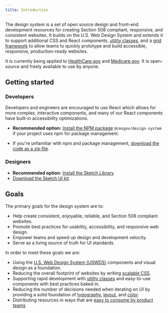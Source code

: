 ```yaml
---
title: Introduction
---
```


The design system is a set of open source design and front-end development resources for creating Section 508 compliant, responsive, and consistent websites. It builds on the U.S. Web Design System and extends it to support additional CSS and React components, [utility classes](/utilities/overview/), and a [grid framework](/foundation/layout-grid/layout-grid/) to allow teams to quickly prototype and build accessible, responsive, production-ready websites.

It is currently being applied to [HealthCare.gov](https://www.healthcare.gov/) and [Medicare.gov](https://www.medicare.gov/). It is open-source and freely available to use by anyone.

## Getting started

### Developers

Developers and engineers are encouraged to use React which allows for more complex, interactive components, and many of our React components have built-in accessibility optimizations.

- **Recommended option:** [Install the NPM package](/getting-started/for-developers/#option-1-install-using-npm) `@cmsgov/design-system` if your project uses npm for package management.

- If you're unfamiliar with npm and package management, [download the code as a zip file](https://github.com/CMSgov/design-system/releases/latest).

### Designers

- **Recommended option:** [Install the Sketch Library](https://www.sketch.com/s/bffbfeb1-59a1-48dd-842f-a1e0566e457f)
- [Download the Sketch UI kit](https://www.sketch.com/s/bffbfeb1-59a1-48dd-842f-a1e0566e457f).

## Goals

The primary goals for the design system are to:

- Help create consistent, enjoyable, reliable, and Section 508 compliant websites.
- Promote best practices for usability, accessibility, and responsive web design.
- Empower teams and speed up design and development velocity.
- Serve as a living source of truth for UI standards.

In order to meet these goals we are:

- Using the [U.S. Web Design System (USWDS)](https://designsystem.digital.gov/) components and visual design as a foundation.
- Reducing the overall footprint of websites by writing [scalable CSS](/getting-started/for-developers/#css-class-naming-conventions).
- Supporting rapid development with [utility classes](/utilities/overview/) and easy-to-use components with best practices baked in.
- Reducing the number of decisions needed when iterating on UI by providing a solid foundation of [typography](/foundation/typography/), [layout](/utilities/layout-grid/), and [color](/foundation/color/).
- Distributing resources in ways that are [easy to consume by product teams](/getting-started/for-developers/#getting-the-design-system-assets)
